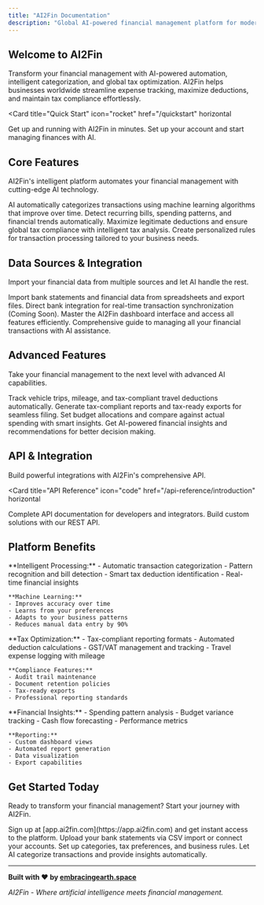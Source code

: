 ```yaml
---
title: "AI2Fin Documentation"
description: "Global AI-powered financial management platform for modern businesses"
---
```


## Welcome to AI2Fin

Transform your financial management with AI-powered automation, intelligent categorization, and global tax optimization. AI2Fin helps businesses worldwide streamline expense tracking, maximize deductions, and maintain tax compliance effortlessly.

<Card
  title="Quick Start"
  icon="rocket"
  href="/quickstart"
  horizontal
>
  Get up and running with AI2Fin in minutes. Set up your account and start managing finances with AI.
</Card>

## Core Features

AI2Fin's intelligent platform automates your financial management with cutting-edge AI technology.

<Columns cols={2}>
  <Card
    title="Smart Categorization"
    icon="brain"
    href="/features/smart-categorisation"
  >
    AI automatically categorizes transactions using machine learning algorithms that improve over time.
  </Card>
  <Card
    title="Pattern Analysis"
    icon="chart-line"
    href="/features/pattern-analysis"
  >
    Detect recurring bills, spending patterns, and financial trends automatically.
  </Card>
  <Card
    title="Tax Optimization"
    icon="calculator"
    href="/features/tax-analysis"
  >
    Maximize legitimate deductions and ensure global tax compliance with intelligent tax analysis.
  </Card>
  <Card
    title="Custom Rules"
    icon="gear"
    href="/features/custom-rules"
  >
    Create personalized rules for transaction processing tailored to your business needs.
  </Card>
</Columns>

## Data Sources & Integration

Import your financial data from multiple sources and let AI handle the rest.

<Columns cols={2}>
  <Card
    title="CSV Imports"
    icon="file-csv"
    href="/data-sources/csv-imports"
  >
    Import bank statements and financial data from spreadsheets and export files.
  </Card>
  <Card
    title="Bank Feeds"
    icon="bank"
    href="/coming-soon/bank-feeds"
  >
    Direct bank integration for real-time transaction synchronization (Coming Soon).
  </Card>
  <Card
    title="Dashboard Navigation"
    icon="chart-pie"
    href="/guides/dashboard-navigation"
  >
    Master the AI2Fin dashboard interface and access all features efficiently.
  </Card>
  <Card
    title="Transaction Management"
    icon="list-check"
    href="/guides/transaction-management"
  >
    Comprehensive guide to managing all your financial transactions with AI assistance.
  </Card>
</Columns>

## Advanced Features

Take your financial management to the next level with advanced AI capabilities.

<Columns cols={2}>
  <Card
    title="Travel Expenses"
    icon="car"
    href="/guides/travel-expenses"
  >
    Track vehicle trips, mileage, and tax-compliant travel deductions automatically.
  </Card>
  <Card
    title="Tax Exports"
    icon="file-export"
    href="/advanced/exports"
  >
    Generate tax-compliant reports and tax-ready exports for seamless filing.
  </Card>
  <Card
    title="Allocations"
    icon="chart-pie"
    href="/advanced/allocations"
  >
    Set budget allocations and compare against actual spending with smart insights.
  </Card>
  <Card
    title="AI Assistant"
    icon="robot"
    href="/advanced/ai-assist"
  >
    Get AI-powered financial insights and recommendations for better decision making.
  </Card>
</Columns>

## API & Integration

Build powerful integrations with AI2Fin's comprehensive API.

<Card
  title="API Reference"
  icon="code"
  href="/api-reference/introduction"
  horizontal
>
  Complete API documentation for developers and integrators. Build custom solutions with our REST API.
</Card>

## Platform Benefits

<AccordionGroup>
  <Accordion title="AI-Powered Automation">
    **Intelligent Processing:**
    - Automatic transaction categorization
    - Pattern recognition and bill detection
    - Smart tax deduction identification
    - Real-time financial insights
    
    **Machine Learning:**
    - Improves accuracy over time
    - Learns from your preferences
    - Adapts to your business patterns
    - Reduces manual data entry by 90%
  </Accordion>
  
  <Accordion title="Global Tax Compliance">
    **Tax Optimization:**
    - Tax-compliant reporting formats
    - Automated deduction calculations
    - GST/VAT management and tracking
    - Travel expense logging with mileage
    
    **Compliance Features:**
    - Audit trail maintenance
    - Document retention policies
    - Tax-ready exports
    - Professional reporting standards
  </Accordion>
  
  <Accordion title="Business Intelligence">
    **Financial Insights:**
    - Spending pattern analysis
    - Budget variance tracking
    - Cash flow forecasting
    - Performance metrics
    
    **Reporting:**
    - Custom dashboard views
    - Automated report generation
    - Data visualization
    - Export capabilities
  </Accordion>
</AccordionGroup>

## Get Started Today

Ready to transform your financial management? Start your journey with AI2Fin.

<Steps>
  <Step title="Create Account">
    Sign up at [app.ai2fin.com](https://app.ai2fin.com) and get instant access to the platform.
  </Step>
  <Step title="Import Data">
    Upload your bank statements via CSV import or connect your accounts.
  </Step>
  <Step title="Configure Settings">
    Set up categories, tax preferences, and business rules.
  </Step>
  <Step title="Start Managing">
    Let AI categorize transactions and provide insights automatically.
  </Step>
</Steps>

---

**Built with ❤️ by [embracingearth.space](https://embracingearth.space)**

*AI2Fin - Where artificial intelligence meets financial management.*
